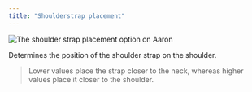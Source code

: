 ```yaml
---
title: "Shoulderstrap placement"
---
```


![The shoulder strap placement option on Aaron](./shoulderstrapplacement.svg)

Determines the position of the shoulder strap on the shoulder.

> Lower values place the strap closer to the neck, whereas higher values place it closer to the shoulder.




